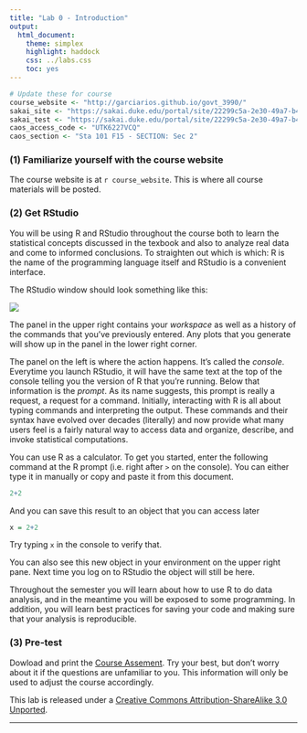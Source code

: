 ```yaml
---
title: "Lab 0 - Introduction"
output:
  html_document:
    theme: simplex
    highlight: haddock
    css: ../labs.css
    toc: yes
---
```


```r
# Update these for course
course_website <- "http://garciarios.github.io/govt_3990/" 
sakai_site <- "https://sakai.duke.edu/portal/site/22299c5a-2e30-49a7-b46d-289ae3e0d739/page/f473d807-e64b-47bc-9a27-4e3ebb48496e#"
sakai_test <- "https://sakai.duke.edu/portal/site/22299c5a-2e30-49a7-b46d-289ae3e0d739/page/ded8317e-62b3-43cf-a414-a7169219df88"
caos_access_code <- "UTK6227VCQ"
caos_section <- "Sta 101 F15 - SECTION: Sec 2"
```


### (1) Familiarize yourself with the course website

The course website is at `r course_website`. This is where all course materials
will be posted.

### (2) Get RStudio

You will be using R and RStudio throughout the course both to learn the 
statistical concepts discussed in the texbook and also to analyze real data 
and come to informed conclusions.  To straighten out which is which: R is the 
name of the programming language itself and RStudio is a convenient interface.


The RStudio window should look something like this:

![](rInterface2015.png)



The panel in the upper right contains your *workspace* as well as a history of 
the commands that you've previously entered.  Any plots that you generate will 
show up in the panel in the lower right corner.

The panel on the left is where the action happens.  It's called the *console*.  
Everytime you launch RStudio, it will have the same text at the top of the 
console telling you the version of R that you're running.  Below that 
information is the *prompt*.  As its name suggests, this prompt is really a 
request, a request for a command.  Initially, interacting with R is all about 
typing commands and interpreting the output. These commands and their syntax 
have evolved over decades (literally) and now provide what many users feel is a 
fairly natural way to access data and organize, describe, and invoke 
statistical computations.

You can use R as a calculator. To get you started, enter the following command 
at the R prompt (i.e. right after `>` on the console).  You can either type it 
in manually or copy and paste it from this document.

```r
2+2
```

And you can save this result to an object that you can access later

```r
x = 2+2
```

Try typing `x` in the console to verify that. 

You can also see this new object in your environment on the upper right pane. 
Next time you log on to RStudio the object will still be here.

Throughout the semester you will learn about how to use R to do data analysis, 
and in the meantime you will be exposed to some programming. In addition, you 
will learn best practices for saving your code and making sure that your 
analysis is reproducible.



### (3) Pre-test

Dowload and print the [Course Assement]("./Govt_3990_Course_Assessment.pdf"). Try your best, but don’t worry about it if the questions are unfamiliar to you. This information will only be used to adjust the course accordingly. 


<div id="license">
This lab is released under a 
[Creative Commons Attribution-ShareAlike 3.0 Unported](http://creativecommons.org/licenses/by-sa/3.0). 

</div>


******